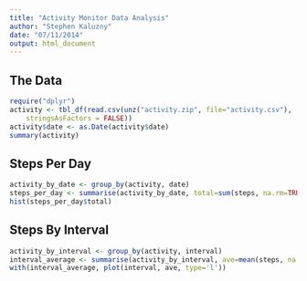 ```yaml
---
title: "Activity Monitor Data Analysis"
author: "Stephen Kaluzny"
date: "07/11/2014"
output: html_document
---
```


## The Data
```r
require("dplyr")
activity <- tbl_df(read.csv(unz("activity.zip", file="activity.csv"),
    stringsAsFactors = FALSE))
activity$date <- as.Date(activity$date)
summary(activity)
```

## Steps Per Day
```r
activity_by_date <- group_by(activity, date)
steps_per_day <- summarise(activity_by_date, total=sum(steps, na.rm=TRUE))
hist(steps_per_day$total)
```

## Steps By Interval
```r
activity_by_interval <- group_by(activity, interval)
interval_average <- summarise(activity_by_interval, ave=mean(steps, na.rm=TRUE))
with(interval_average, plot(interval, ave, type='l'))
```

